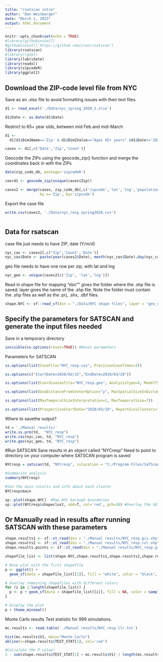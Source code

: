 ```yaml
---
title: "rsatscan intro"
author: "Dan Weinberger"
date: "March 1, 2023"
output: html_document
---
```





```r
knitr::opts_chunk$set(echo = TRUE)
#library(githubinstall)
#githubinstall('https://github.com/cran/rsatscan')
library(rsatscan)
#library(rgdal)
library(lubridate)
library(readxl)
library(zipcodeR)
library(ggplot2)
```


## Download the ZIP-code level file from NYC
Save as an .xlsx file to avoid formatting issues with their text files.
```r

d1 <- read_excel('./Data/nyc_spring_2020_1.xlsx')

d1$Date <- as.Date(d1$Date)
```

Restrict to 65+ year olds, between mid Feb and mid-March
```r
d1 <- 
  d1[d1$Dim1Name=='Zip' & d1$Dim2Value=="Ages 65+ years" &d1$Date>='2020-02-15' & d1$Date<='2020-03-20',]

cases <- d1[,c('Date','Zip','Count')]
```

Geocode the ZIPs using the geocode_zip() function and merge the coordinates back in with the ZIPs

```r
data(zip_code_db, package='zipcodeR')

coord1 <- geocode_zip(unique(cases$Zip))

cases2 <- merge(cases, zip_code_db[,c('zipcode','lat','lng','population')], 
                by.x='Zip', by='zipcode')
```

Export the case file
```r
write.csv(cases2, './Data/nyc_resp_spring2020.csv')
```


```r

```


## Data for rsatscan

case file just needs to have ZIP, date (Y/m/d)
```r
nyc_cas <- cases2[,c("Zip",'Count','Date')]
nyc_cas$Date <- paste(year(cases2$Date), month(nyc_cas$Date),day(nyc_cas$Date), sep='/')
```

geo file needs  to have one row per zip, with lat and lng
```r
nyc_geo <- unique(cases2[c('Zip', 'lat','lng')])
```


Read in shape file for mapping
"dsn"" gives the folder where the .shp file is saved; layer gives the name of the .shp file. Note the folder must contain the .shp files as well as the .prj, .shx, .dbf files.
```r
shape.NYC <- sf::read_sf(dsn = "./Data/NYC shape files", layer = "geo_export_ef7f38de-fdc9-46c6-bf6b-36dcb40dfda8")
```

## Specify the parameters for SATSCAN and generate the input files needed
Save in a temporary directory
```r
invisible(ss.options(reset=TRUE)) #Reset parameters
```

Parameters for SATSCAN
```r
ss.options(list(CaseFile="NYC_resp.cas", PrecisionCaseTimes=3))

ss.options(c("StartDate=2020/02/15","EndDate=2020/03/20"))

ss.options(list(CoordinatesFile="NYC_resp.geo", AnalysisType=4, ModelType=2, TimeAggregationUnits=3))

ss.options(list(UseDistanceFromCenterOption="y", MaxSpatialSizeInDistanceFromCenter=3, NonCompactnessPenalty=0))

ss.options(list(MaxTemporalSizeInterpretation=1, MaxTemporalSize=7))

ss.options(list(ProspectiveStartDate="2020/03/10", ReportGiniClusters="n", LogRunToHistoryFile="n"))
```

Where to savethe output?
```r
td = './Manual results/'
write.ss.prm(td,  "NYC_resp")
write.cas(nyc_cas, td, "NYC_resp")
write.geo(nyc_geo, td, "NYC_resp")
```


#Run SATSCAN
Save results in an object called "NYCresp"
Need to point to directory on your computer where SATSCAN program is saved
```r
NYCresp = satscan(td, "NYCresp", sslocation = "C:/Program Files/SaTScan/")

#Summarize analysis
summary(NYCresp) 

#See the main results and info about each cluster
NYCresp$main

sp::plot(shape.NYC)  #Map NYC borough boundaries
sp::plot(NYCresp$shapeclust, add=T, col='red', pch=16) #Overlay the SATSCAN cluster results
```

## Or Manually read in results after running SATSCAN with these parameters

```r
shape.results1 <- sf::st_read(dsn = "./Manual results/NYC_resp.gis.shp")
shape.results2 <- sf::st_read(dsn = "./Manual results/NYC_resp.col.shp")
shape.results.points <- sf::st_read(dsn = "./Manual results/NYC_resp.gis.shp")

shapefile_list <- list(shape.NYC,shape.results1,shape.results2,shape.results.points)

# Base plot with the first shapefile
p <- ggplot() +
  geom_sf(data = shapefile_list[[1]], fill = "white", color = "black", alpha = 0.6)

# Overlay remaining shapefiles with different colors
for (i in 2:length(shapefile_list)) {
  p <- p + geom_sf(data = shapefile_list[[i]], fill = NA, color = sample(colors(), 1), size = 0.8)
}

# Display the plot
p + theme_minimal()


```

Monte Carlo results
Test statistic for 999 simulations.

```r
mc.results <- read.table('./Manual results/NYC_resp.llr.txt')

hist(mc.results$V1, main="Monte Carlo")
abline(v=shape.results$TEST_STAT[1], col='red')

#Calculate the P-value!
1 - sum(shape.results$TEST_STAT[1] > mc.results$V1) / length(mc.results$V1)


```


